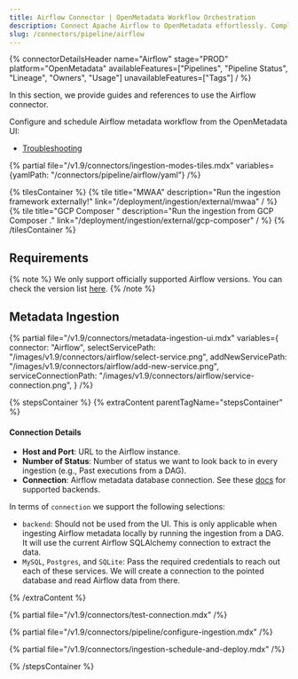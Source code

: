 ```yaml
---
title: Airflow Connector | OpenMetadata Workflow Orchestration
description: Connect Apache Airflow to OpenMetadata effortlessly. Complete setup guide, configuration steps, and pipeline metadata extraction for seamless data lineage tracking.
slug: /connectors/pipeline/airflow
---
```


{% connectorDetailsHeader
name="Airflow"
stage="PROD"
platform="OpenMetadata"
availableFeatures=["Pipelines", "Pipeline Status", "Lineage", "Owners", "Usage"]
unavailableFeatures=["Tags"]
/ %}

In this section, we provide guides and references to use the Airflow connector.

Configure and schedule Airflow metadata workflow from the OpenMetadata UI:

- [Troubleshooting](/connectors/pipeline/airflow/troubleshooting)

{% partial file="/v1.9/connectors/ingestion-modes-tiles.mdx" variables={yamlPath: "/connectors/pipeline/airflow/yaml"} /%}

{% tilesContainer %}
{% tile
    title="MWAA"
    description="Run the ingestion framework externally!"
    link="/deployment/ingestion/external/mwaa"
  / %}
{% tile
    title="GCP Composer "
    description="Run the ingestion from GCP Composer ."
    link="/deployment/ingestion/external/gcp-composer"
  / %}
{% /tilesContainer %}

## Requirements

{% note %}
We only support officially supported Airflow versions. 
You can check the version list [here](https://airflow.apache.org/docs/apache-airflow/stable/installation/supported-versions.html).
{% /note %}

## Metadata Ingestion

{% partial 
  file="/v1.9/connectors/metadata-ingestion-ui.mdx" 
  variables={
    connector: "Airflow", 
    selectServicePath: "/images/v1.9/connectors/airflow/select-service.png",
    addNewServicePath: "/images/v1.9/connectors/airflow/add-new-service.png",
    serviceConnectionPath: "/images/v1.9/connectors/airflow/service-connection.png",
} 
/%}

{% stepsContainer %}
{% extraContent parentTagName="stepsContainer" %}

#### Connection Details

- **Host and Port**: URL to the Airflow instance.
- **Number of Status**: Number of status we want to look back to in every ingestion (e.g., Past executions from a DAG).
- **Connection**: Airflow metadata database connection. See these [docs](https://airflow.apache.org/docs/apache-airflow/stable/howto/set-up-database.html)
  for supported backends.

In terms of `connection` we support the following selections:

- `backend`: Should not be used from the UI. This is only applicable when ingesting Airflow metadata locally
    by running the ingestion from a DAG. It will use the current Airflow SQLAlchemy connection to extract the data.
- `MySQL`, `Postgres`, and `SQLite`: Pass the required credentials to reach out each of these services. We
    will create a connection to the pointed database and read Airflow data from there.

{% /extraContent %}

{% partial file="/v1.9/connectors/test-connection.mdx" /%}

{% partial file="/v1.9/connectors/pipeline/configure-ingestion.mdx" /%}

{% partial file="/v1.9/connectors/ingestion-schedule-and-deploy.mdx" /%}

{% /stepsContainer %}
